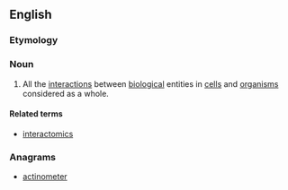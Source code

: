 ==English==

===Etymology===
{{suffix|interact|ome}}

===Noun===
{{wikipedia}}
{{en-noun}}

# {{biology}} All the [[interaction]]s between [[biological]] entities in [[cell]]s and [[organism]]s considered as a whole.

====Related terms====
* [[interactomics]]

===Anagrams===
* [[actinometer#English|actinometer]]